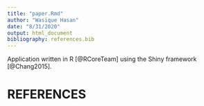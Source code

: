 ```yaml
---
title: "paper.Rmd"
author: "Wasique Hasan"
date: "8/31/2020"
output: html_document
bibliography: references.bib
---
```


Application written in R [@RCoreTeam] using the Shiny framework [@Chang2015].

# REFERENCES                                                                        

